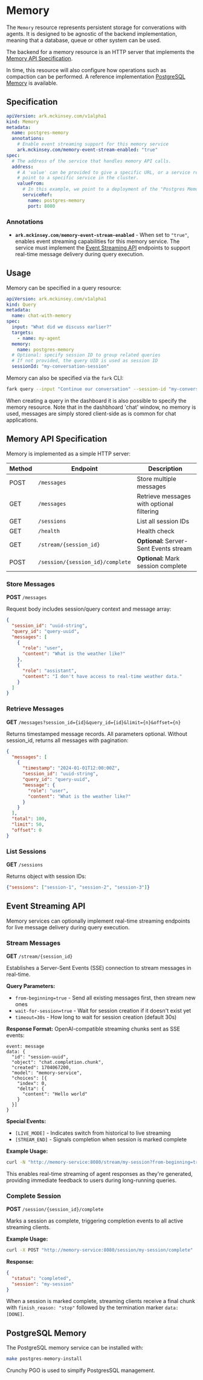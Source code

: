 # Memory

The `Memory` resource represents persistent storage for converations with agents. It is designed to be agnostic of the backend implementation, meaning that a database, queue or other system can be used.

The backend for a memory resource is an HTTP server that implements the [Memory API Specification](#memory-api-specification).

In time, this resource will also configure how operations such as compaction can be performed. A reference implementation [PostgreSQL Memory](#postgresql-memory) is available.

## Specification

```yaml
apiVersion: ark.mckinsey.com/v1alpha1
kind: Memory
metadata:
  name: postgres-memory
  annotations:
    # Enable event streaming support for this memory service
    ark.mckinsey.com/memory-event-stream-enabled: "true"
spec:
  # The address of the service that handles memory API calls.
  address:
    # A 'value' can be provided to give a specific URL, or a service ref to
    # point to a specific service in the cluster.
    valueFrom:
      # In this example, we point to a deployment of the "Postgres Memory".
      serviceRef:
        name: postgres-memory
        port: 8080
```

### Annotations

- **`ark.mckinsey.com/memory-event-stream-enabled`** - When set to `"true"`, enables event streaming capabilities for this memory service. The service must implement the [Event Streaming API](#event-streaming-api) endpoints to support real-time message delivery during query execution.

## Usage

Memory can be specified in a query resource:

```yaml
apiVersion: ark.mckinsey.com/v1alpha1
kind: Query
metadata:
  name: chat-with-memory
spec:
  input: "What did we discuss earlier?"
  targets:
    - name: my-agent
  memory:
    name: postgres-memory
  # Optional: specify session ID to group related queries
  # If not provided, the query UID is used as session ID
  sessionId: "my-conversation-session"
```

Memory can also be specified via the `fark` CLI:

```bash
fark query --input "Continue our conversation" --session-id "my-conversation-session" my-agent
```

When creating a query in the dashboard it is also possible to specify the memory resource. Note that in the dashbhoard 'chat' window, no memory is used, messages are simply stored client-side as is common for chat applications.


## Memory API Specification

Memory is implemented as a simple HTTP server:

| Method | Endpoint | Description |
|--------|----------|-------------|
| POST | `/messages` | Store multiple messages |
| GET | `/messages` | Retrieve messages with optional filtering |
| GET | `/sessions` | List all session IDs |
| GET | `/health` | Health check |
| GET | `/stream/{session_id}` | **Optional:** Server-Sent Events stream |
| POST | `/session/{session_id}/complete` | **Optional:** Mark session complete |

### Store Messages

**POST** `/messages`

Request body includes session/query context and message array:

```json
{
  "session_id": "uuid-string",
  "query_id": "query-uuid", 
  "messages": [
    {
      "role": "user",
      "content": "What is the weather like?"
    },
    {
      "role": "assistant", 
      "content": "I don't have access to real-time weather data."
    }
  ]
}
```

### Retrieve Messages

**GET** `/messages?session_id={id}&query_id={id}&limit={n}&offset={n}`

Returns timestamped message records. All parameters optional.
Without session_id, returns all messages with pagination:

```json
{
  "messages": [
    {
      "timestamp": "2024-01-01T12:00:00Z",
      "session_id": "uuid-string",
      "query_id": "query-uuid",
      "message": {
        "role": "user",
        "content": "What is the weather like?"
      }
    }
  ],
  "total": 100,
  "limit": 50,
  "offset": 0
}
```

### List Sessions

**GET** `/sessions`

Returns object with session IDs:

```json
{"sessions": ["session-1", "session-2", "session-3"]}
```

## Event Streaming API

Memory services can optionally implement real-time streaming endpoints for live message delivery during query execution.

### Stream Messages

**GET** `/stream/{session_id}`

Establishes a Server-Sent Events (SSE) connection to stream messages in real-time.

**Query Parameters:**
- `from-beginning=true` - Send all existing messages first, then stream new ones
- `wait-for-session=true` - Wait for session creation if it doesn't exist yet  
- `timeout=30s` - How long to wait for session creation (default 30s)

**Response Format:**
OpenAI-compatible streaming chunks sent as SSE events:

```
event: message
data: {
  "id": "session-uuid",
  "object": "chat.completion.chunk", 
  "created": 1704067200,
  "model": "memory-service",
  "choices": [{
    "index": 0,
    "delta": {
      "content": "Hello world"
    }
  }]
}

```

**Special Events:**
- `[LIVE_MODE]` - Indicates switch from historical to live streaming
- `[STREAM_END]` - Signals completion when session is marked complete

**Example Usage:**
```bash
curl -N "http://memory-service:8080/stream/my-session?from-beginning=true"
```

This enables real-time streaming of agent responses as they're generated, providing immediate feedback to users during long-running queries.

### Complete Session

**POST** `/session/{session_id}/complete`

Marks a session as complete, triggering completion events to all active streaming clients.

**Example Usage:**
```bash
curl -X POST "http://memory-service:8080/session/my-session/complete"
```

**Response:**
```json
{
  "status": "completed", 
  "session": "my-session"
}
```

When a session is marked complete, streaming clients receive a final chunk with `finish_reason: "stop"` followed by the termination marker `data: [DONE]`.

## PostgreSQL Memory

The PostgreSQL memory service can be installed with:

```bash
make postgres-memory-install
```

Crunchy PGO is used to simplfy PostgresSQL management.
